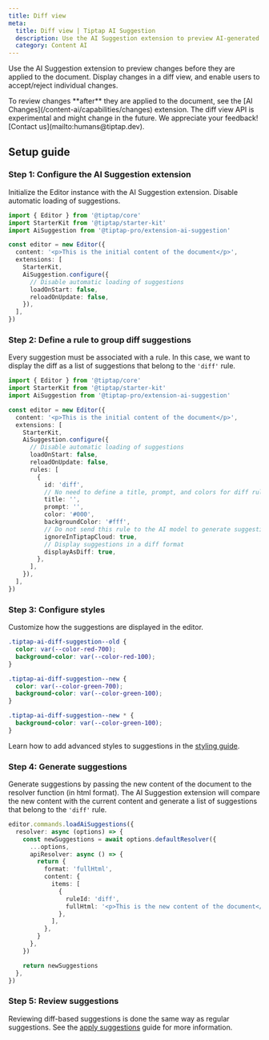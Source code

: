 ```yaml
---
title: Diff view
meta:
  title: Diff view | Tiptap AI Suggestion
  description: Use the AI Suggestion extension to preview AI-generated changes before they are applied.
  category: Content AI
---
```



Use the AI Suggestion extension to preview changes before they are applied to the document. Display changes in a diff view, and enable users to accept/reject individual changes.

<Callout title="Note" variant="info">
  To review changes **after** they are applied to the document, see the [AI
  Changes](/content-ai/capabilities/changes) extension.
</Callout>

<Callout title="Beta feature" variant="warning">
  The diff view API is experimental and might change in the future. We appreciate your feedback!
  [Contact us](mailto:humans@tiptap.dev).
</Callout>

## Setup guide

### Step 1: Configure the AI Suggestion extension

Initialize the Editor instance with the AI Suggestion extension. Disable automatic loading of suggestions.

```ts
import { Editor } from '@tiptap/core'
import StarterKit from '@tiptap/starter-kit'
import AiSuggestion from '@tiptap-pro/extension-ai-suggestion'

const editor = new Editor({
  content: '<p>This is the initial content of the document</p>',
  extensions: [
    StarterKit,
    AiSuggestion.configure({
      // Disable automatic loading of suggestions
      loadOnStart: false,
      reloadOnUpdate: false,
    }),
  ],
})
```

### Step 2: Define a rule to group diff suggestions

Every suggestion must be associated with a rule. In this case, we want to display the diff as a list of suggestions that belong to the `'diff'` rule.

```ts
import { Editor } from '@tiptap/core'
import StarterKit from '@tiptap/starter-kit'
import AiSuggestion from '@tiptap-pro/extension-ai-suggestion'

const editor = new Editor({
  content: '<p>This is the initial content of the document</p>',
  extensions: [
    StarterKit,
    AiSuggestion.configure({
      // Disable automatic loading of suggestions
      loadOnStart: false,
      reloadOnUpdate: false,
      rules: [
        {
          id: 'diff',
          // No need to define a title, prompt, and colors for diff rules
          title: '',
          prompt: '',
          color: '#000',
          backgroundColor: '#fff',
          // Do not send this rule to the AI model to generate suggestions
          ignoreInTiptapCloud: true,
          // Display suggestions in a diff format
          displayAsDiff: true,
        },
      ],
    }),
  ],
})
```

### Step 3: Configure styles

Customize how the suggestions are displayed in the editor.

```css
.tiptap-ai-diff-suggestion--old {
  color: var(--color-red-700);
  background-color: var(--color-red-100);
}

.tiptap-ai-diff-suggestion--new {
  color: var(--color-green-700);
  background-color: var(--color-green-100);
}

.tiptap-ai-diff-suggestion--new * {
  background-color: var(--color-green-100);
}
```

Learn how to add advanced styles to suggestions in the [styling guide](/content-ai/capabilities/suggestion/features/display-suggestions).

### Step 4: Generate suggestions

Generate suggestions by passing the new content of the document to the resolver function (in html format). The AI Suggestion extension will compare the new content with the current content and generate a list of suggestions that belong to the `'diff'` rule.

```ts
editor.commands.loadAiSuggestions({
  resolver: async (options) => {
    const newSuggestions = await options.defaultResolver({
      ...options,
      apiResolver: async () => {
        return {
          format: 'fullHtml',
          content: {
            items: [
              {
                ruleId: 'diff',
                fullHtml: '<p>This is the new content of the document</p>',
              },
            ],
          },
        }
      },
    })

    return newSuggestions
  },
})
```

### Step 5: Review suggestions

Reviewing diff-based suggestions is done the same way as regular suggestions. See the [apply suggestions](/content-ai/capabilities/suggestion/features/apply-suggestions) guide for more information.
